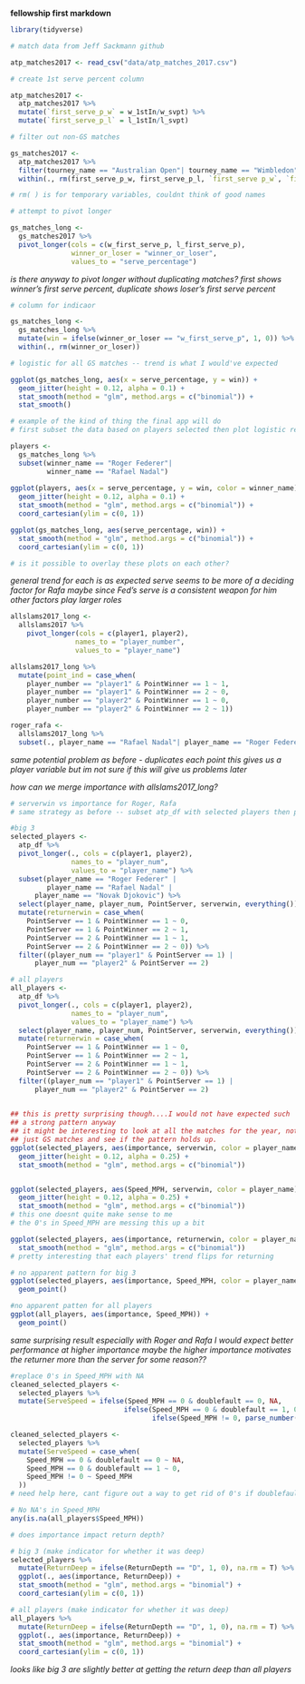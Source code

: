 **fellowship first markdown**

```r
library(tidyverse)
```


```r
# match data from Jeff Sackmann github

atp_matches2017 <- read_csv("data/atp_matches_2017.csv")
```



```r
# create 1st serve percent column

atp_matches2017 <- 
  atp_matches2017 %>%
  mutate(`first_serve_p_w` = w_1stIn/w_svpt) %>%
  mutate(`first_serve_p_l` = l_1stIn/l_svpt)
```


```r
# filter out non-GS matches

gs_matches2017 <-
  atp_matches2017 %>%
  filter(tourney_name == "Australian Open"| tourney_name == "Wimbledon"| tourney_name == "Roland Garros"| tourney_name == "US Open")  %>%
  within(., rm(first_serve_p_w, first_serve_p_l, `first_serve p_w`, `first_serve p_l`)) 

# rm( ) is for temporary variables, couldnt think of good names
```


```r
# attempt to pivot longer

gs_matches_long <-
  gs_matches2017 %>%
  pivot_longer(cols = c(w_first_serve_p, l_first_serve_p),
               winner_or_loser = "winner_or_loser",
               values_to = "serve_percentage")
```
*is there anyway to pivot longer without duplicating matches?*
*first shows winner's first serve percent, duplicate shows loser's first serve percent*




```r
# column for indicaor

gs_matches_long <-
  gs_matches_long %>%
  mutate(win = ifelse(winner_or_loser == "w_first_serve_p", 1, 0)) %>%
  within(., rm(winner_or_loser))
```


```r
# logistic for all GS matches -- trend is what I would've expected

ggplot(gs_matches_long, aes(x = serve_percentage, y = win)) +
  geom_jitter(height = 0.12, alpha = 0.1) +
  stat_smooth(method = "glm", method.args = c("binomial")) +
  stat_smooth()
```



```r
# example of the kind of thing the final app will do
# first subset the data based on players selected then plot logistic regression

players <-
  gs_matches_long %>%
  subset(winner_name == "Roger Federer"|
         winner_name == "Rafael Nadal")
  
ggplot(players, aes(x = serve_percentage, y = win, color = winner_name)) +
  geom_jitter(height = 0.12, alpha = 0.1) +
  stat_smooth(method = "glm", method.args = c("binomial")) +
  coord_cartesian(ylim = c(0, 1))

ggplot(gs_matches_long, aes(serve_percentage, win)) +
  stat_smooth(method = "glm", method.args = c("binomial")) +
  coord_cartesian(ylim = c(0, 1))

# is it possible to overlay these plots on each other?
```
*general trend for each is as expected*
*serve seems to be more of a deciding factor for Rafa*
*maybe since Fed's serve is a consistent weapon for him other factors play larger roles*


```r
allslams2017_long <-
  allslams2017 %>%
    pivot_longer(cols = c(player1, player2),
                names_to = "player_number",
                values_to = "player_name")

allslams2017_long %>%
  mutate(point_ind = case_when(
    player_number == "player1" & PointWinner == 1 ~ 1,
    player_number == "player1" & PointWinner == 2 ~ 0,
    player_number == "player2" & PointWinner == 1 ~ 0,
    player_number == "player2" & PointWinner == 2 ~ 1))

roger_rafa <-
  allslams2017_long %>%
  subset(., player_name == "Rafael Nadal"| player_name == "Roger Federer")


```
*same potential problem as before - duplicates each point*
*this gives us a player variable but im not sure if this will give us problems later*

*how can we merge importance with allslams2017_long?*

 
```r
# serverwin vs importance for Roger, Rafa
# same strategy as before -- subset atp_df with selected players then plot

#big 3
selected_players <-
  atp_df %>%
  pivot_longer(., cols = c(player1, player2),
               names_to = "player_num",
               values_to = "player_name") %>%
  subset(player_name == "Roger Federer" |
         player_name == "Rafael Nadal" |
      player_name == "Novak Djokovic") %>%
  select(player_name, player_num, PointServer, serverwin, everything()) %>%
  mutate(returnerwin = case_when(
    PointServer == 1 & PointWinner == 1 ~ 0,
    PointServer == 1 & PointWinner == 2 ~ 1,
    PointServer == 2 & PointWinner == 1 ~ 1,
    PointServer == 2 & PointWinner == 2 ~ 0)) %>%
  filter((player_num == "player1" & PointServer == 1) |
      player_num == "player2" & PointServer == 2)

# all players
all_players <- 
  atp_df %>%
  pivot_longer(., cols = c(player1, player2),
               names_to = "player_num",
               values_to = "player_name") %>%
  select(player_name, player_num, PointServer, serverwin, everything()) %>%
  mutate(returnerwin = case_when(
    PointServer == 1 & PointWinner == 1 ~ 0,
    PointServer == 1 & PointWinner == 2 ~ 1,
    PointServer == 2 & PointWinner == 1 ~ 1,
    PointServer == 2 & PointWinner == 2 ~ 0)) %>%
  filter((player_num == "player1" & PointServer == 1) |
      player_num == "player2" & PointServer == 2)
  

## this is pretty surprising though....I would not have expected such
## a strong pattern anyway
## it might be interesting to look at all the matches for the year, not
## just GS matches and see if the pattern holds up.
ggplot(selected_players, aes(importance, serverwin, color = player_name)) +
  geom_jitter(height = 0.12, alpha = 0.25) +
  stat_smooth(method = "glm", method.args = c("binomial")) 


ggplot(selected_players, aes(Speed_MPH, serverwin, color = player_name)) +
  geom_jitter(height = 0.12, alpha = 0.25) +
  stat_smooth(method = "glm", method.args = c("binomial"))
# this one doesnt quite make sense to me
# the 0's in Speed_MPH are messing this up a bit

ggplot(selected_players, aes(importance, returnerwin, color = player_name)) +
  stat_smooth(method = "glm", method.args = c("binomial"))
# pretty interesting that each players' trend flips for returning

# no apparent pattern for big 3
ggplot(selected_players, aes(importance, Speed_MPH, color = player_name)) +
  geom_point()

#no apparent patten for all players
ggplot(all_players, aes(importance, Speed_MPH)) +
  geom_point()
```
*same surprising result*
*especially with Roger and Rafa I would expect better performance at higher importance*
*maybe the higher importance motivates the returner more than the server for some reason??*


```r
#replace 0's in Speed_MPH with NA
cleaned_selected_players <-
  selected_players %>%
  mutate(ServeSpeed = ifelse(Speed_MPH == 0 & doublefault == 0, NA, 
                            ifelse(Speed_MPH == 0 & doublefault == 1, 0,
                                   ifelse(Speed_MPH != 0, parse_number(Speed_MPH), NULL))))

cleaned_selected_players <-
  selected_players %>%
  mutate(ServeSpeed = case_when(
    Speed_MPH == 0 & doublefault == 0 ~ NA,
    Speed_MPH == 0 & doublefault == 1 ~ 0,
    Speed_MPH != 0 ~ Speed_MPH
  ))
# need help here, cant figure out a way to get rid of 0's if doublefault == 0 and Speed_MPH == 0

# No NA's in Speed_MPH
any(is.na(all_players$Speed_MPH))
```


```r
# does importance impact return depth?

# big 3 (make indicator for whether it was deep)
selected_players %>%
  mutate(ReturnDeep = ifelse(ReturnDepth == "D", 1, 0), na.rm = T) %>%
  ggplot(., aes(importance, ReturnDeep)) +
  stat_smooth(method = "glm", method.args = "binomial") +
  coord_cartesian(ylim = c(0, 1))

# all players (make indicator for whether it was deep)
all_players %>%
  mutate(ReturnDeep = ifelse(ReturnDepth == "D", 1, 0), na.rm = T) %>%
  ggplot(., aes(importance, ReturnDeep)) +
  stat_smooth(method = "glm", method.args = "binomial") +
  coord_cartesian(ylim = c(0, 1))
```
*looks like big 3 are slightly better at getting the return deep than all players*
